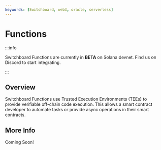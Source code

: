 ```yaml
---
keywords: [Switchboard, web3, oracle, serverless]
---
```


# Functions

:::info

Switchboard Functions are currently in **BETA** on Solana devnet. Find us on
Discord to start integrating.

:::

## Overview

Switchboard Functions use Trusted Execution Environments (TEEs) to provide
verifiable off-chain code execution. This allows a smart contract developer to
automate tasks or provide async operations in their smart contracts.

## More Info

Coming Soon!
